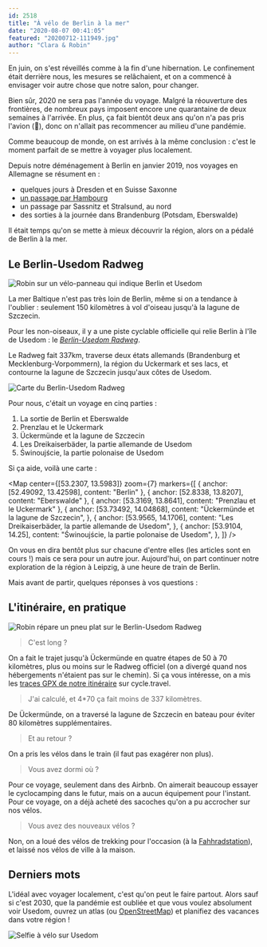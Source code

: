```yaml
---
id: 2518
title: "À vélo de Berlin à la mer"
date: "2020-08-07 00:41:05"
featured: "20200712-111949.jpg"
author: "Clara & Robin"
---
```



En juin, on s'est réveillés comme à la fin d'une hibernation. Le confinement
était derrière nous, les mesures se relâchaient, et on a commencé à envisager
voir autre chose que notre salon, pour changer.

Bien sûr, 2020 ne sera pas l'année du voyage. Malgré la réouverture des
frontières, de nombreux pays imposent encore une quarantaine de deux semaines à
l'arrivée. En plus, ça fait bientôt deux ans qu'on n'a pas pris l'avion (🌱),
donc on n'allait pas recommencer au milieu d'une pandémie.

Comme beaucoup de monde, on est arrivés à la même conclusion : c'est le moment
parfait de se mettre à voyager plus localement.

Depuis notre déménagement à Berlin en janvier 2019, nos voyages en Allemagne se
résument en :

- quelques jours à Dresden et en Suisse Saxonne
- [un passage par Hambourg](/eau-et-poisson-une-journee-a-hambourg/)
- un passage par Sassnitz et Stralsund, au nord
- des sorties à la journée dans Brandenburg (Potsdam, Eberswalde)

Il était temps qu'on se mette à mieux découvrir la région, alors on a pédalé de
Berlin à la mer.

## Le Berlin-Usedom Radweg

![Robin sur un vélo-panneau qui indique Berlin et Usedom](20200707-122400.jpg)

La mer Baltique n'est pas très loin de Berlin, même si on a tendance à l'oublier
: seulement 150 kilomètres à vol d'oiseau jusqu'à la lagune de Szczecin.

Pour les non-oiseaux, il y a une piste cyclable officielle qui relie Berlin à
l'île de Usedom : le
[_Berlin-Usedom Radweg_](http://www.berlin-usedom-radweginfo.de).

Le Radweg fait 337km, traverse deux états allemands (Brandenburg et
Mecklenburg-Vorpommern), la région du Uckermark et ses lacs, et contourne la
lagune de Szczecin jusqu'aux côtes de Usedom.

![Carte du Berlin-Usedom Radweg](Strecke_Berlin_Usedom_Radfernweg.jpg)

Pour nous, c'était un voyage en cinq parties :

1. La sortie de Berlin et Eberswalde
2. Prenzlau et le Uckermark
3. Ückermünde et la lagune de Szczecin
4. Les Dreikaiserbäder, la partie allemande de Usedom
5. Świnoujście, la partie polonaise de Usedom

Si ça aide, voilà une carte :

<Map
  center={[53.2307, 13.5983]}
  zoom={7}
  markers={[
    { anchor: [52.49092, 13.42598], content: "Berlin" },
    { anchor: [52.8338, 13.8207], content: "Eberswalde" },
    { anchor: [53.3169, 13.8641], content: "Prenzlau et le Uckermark" },
    {
      anchor: [53.73492, 14.04868],
      content: "Ückermünde et la lagune de Szczecin",
    },
    {
      anchor: [53.9565, 14.1706],
      content: "Les Dreikaiserbäder, la partie allemande de Usedom",
    },
    {
      anchor: [53.9104, 14.25],
      content: "Świnoujście, la partie polonaise de Usedom",
    },
  ]}
/>

On vous en dira bentôt plus sur chacune d'entre elles (les articles sont en
cours !) mais ce sera pour un autre jour. Aujourd'hui, on part continuer notre
exploration de la région à Leipzig, à une heure de train de Berlin.

Mais avant de partir, quelques réponses à vos questions :

## L'itinéraire, en pratique

![Robin répare un pneu plat sur le Berlin-Usedom Radweg](20200704-135957.jpg)

> C'est long ?

On a fait le trajet jusqu'à Ückermünde en quatre étapes de 50 à 70 kilomètres,
plus ou moins sur le Radweg officiel (on a divergé quand nos hébergements
n'étaient pas sur le chemin). Si ça vous intéresse, on a mis les
[traces GPX de notre itinéraire](https://cycle.travel/by/robinmetral/journeys?group=3168)
sur cycle.travel.

> J'ai calculé, et 4\*70 ça fait moins de 337 kilomètres.

De Ückermünde, on a traversé la lagune de Szczecin en bateau pour éviter 80
kilomètres supplémentaires.

> Et au retour ?

On a pris les vélos dans le train (il faut pas exagérer non plus).

> Vous avez dormi où ?

Pour ce voyage, seulement dans des Airbnb. On aimerait beaucoup essayer le
cyclocamping dans le futur, mais on a aucun équipement pour l'instant. Pour ce
voyage, on a déjà acheté des sacoches qu'on a pu accrocher sur nos vélos.

> Vous avez des nouveaux vélos ?

Non, on a loué des vélos de trekking pour l'occasion (à la
[Fahhradstation](https://www.fahrradstation.com/)), et laissé nos vélos de ville
à la maison.

## Derniers mots

L'idéal avec voyager localement, c'est qu'on peut le faire partout. Alors sauf
si c'est 2030, que la pandémie est oubliée et que vous voulez absolument voir
Usedom, ouvrez un atlas (ou [OpenStreetMap](https://www.openstreetmap.org)) et
planifiez des vacances dans votre région !

![Selfie à vélo sur Usedom](20200713-191807.jpg)
